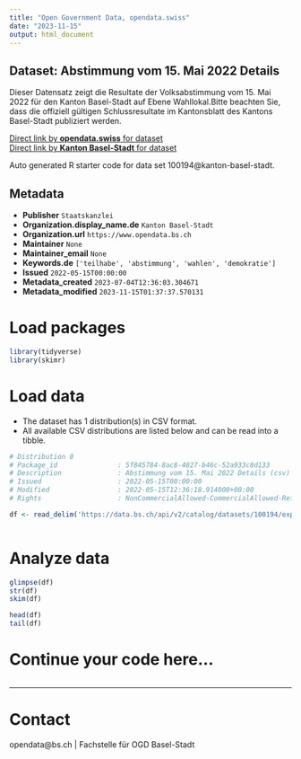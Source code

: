 ```yaml
---
title: "Open Government Data, opendata.swiss"
date: "2023-11-15"
output: html_document
---
```


## Dataset: Abstimmung vom 15. Mai 2022 Details

Dieser Datensatz zeigt die Resultate der Volksabstimmung vom 15. Mai 2022 für den Kanton Basel-Stadt auf Ebene Wahllokal.Bitte beachten Sie, dass die offiziell gültigen Schlussresultate im Kantonsblatt des Kantons Basel-Stadt publiziert werden. 

[Direct link by **opendata.swiss** for dataset](https://opendata.swiss/de/dataset/abstimmung-vom-15-mai-2022-details)<br>
[Direct link by **Kanton Basel-Stadt** for dataset](https://data.bs.ch/explore/dataset/100194/)

Auto generated R starter code for data set 100194@kanton-basel-stadt.

## Metadata

- **Publisher** `Staatskanzlei`
- **Organization.display_name.de** `Kanton Basel-Stadt`
- **Organization.url** `https://www.opendata.bs.ch`
- **Maintainer** `None`
- **Maintainer_email** `None`
- **Keywords.de** `['teilhabe', 'abstimmung', 'wahlen', 'demokratie']`
- **Issued** `2022-05-15T00:00:00`
- **Metadata_created** `2023-07-04T12:36:03.304671`
- **Metadata_modified** `2023-11-15T01:37:37.570131`


# Load packages

```r

library(tidyverse)
library(skimr)

```

# Load data

-   The dataset has 1 distribution(s) in CSV format.
-   All available CSV distributions are listed below and can be read into a tibble.

```r

# Distribution 0
# Package_id               : 5f845784-8ac8-4827-b46c-52a933c8d133
# Description              : Abstimmung vom 15. Mai 2022 Details (csv)
# Issued                   : 2022-05-15T00:00:00
# Modified                 : 2022-05-15T12:36:18.914000+00:00
# Rights                   : NonCommercialAllowed-CommercialAllowed-ReferenceRequired

df <- read_delim('https://data.bs.ch/api/v2/catalog/datasets/100194/exports/csv')



```

# Analyze data

```r

glimpse(df)
str(df)
skim(df)

head(df)
tail(df)

```

# Continue your code here...

```r

```

------------------------------------------------------------------------

# Contact

opendata@bs.ch | Fachstelle für OGD Basel-Stadt
